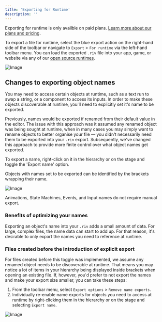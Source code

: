 ```yaml
---
title: 'Exporting for Runtime'
description: ''
---
```


<Note>Exporting for runtime is only availble on paid plans. [Learn more about our plans and pricing](https://rive.app/pricing).</Note>

To export a file for runtime, select the blue export action on the right-hand side of the toolbar or navigate to `Export` &gt; `For runtime` via the left-hand toolbar menu. You can load the exported `.riv` file into your app, game, or website via any of our [open source runtimes](/runtimes/).

![Image](/images/editor/exporting/94fc0d7c-cc7e-4b17-a6f7-0a00c98db70e.webp)

## Changes to exporting object names

You may need to access certain objects at runtime, such as a text run to swap a string, or a component to access its inputs. In order to make these objects discoverable at runtime, you'll need to explicitly set it's name to be exported.

Previously, names would be exported if renamed from their default value in the editor. The issue with this approach was it assumed any renamed object was being sought at runtime, when in many cases you may simply want to rename objects to better organise your file — you didn't necessarily need them to be exported into your `.riv` export. Subsequently, we've changed this approach to provide more finite control over what object names get exported.

To export a name, right-click on it in the hierarchy or on the stage and toggle the 'Export name' option.

<Note>Objects with names set to be exported can be identified by the brackets wrapping their name.</Note>

![Image](/images/editor/exporting/8a147f5b-4e93-4d45-8984-64746ae1417d.webp)

<Note>Animations, State Machines, Events, and Input names do not require manual export.</Note>

### Benefits of optimizing your names

Exporting an object's name into your `.riv` adds a small amount of data. For large, complex files, the name data can start to add up. For that reason, it's desirable to only export the names you need to reference at runtime.

### Files created before the introduction of explicit export

For files created before this toggle was implemented, we assume any renamed object needs to be discoverable at runtime. That means you may notice a lot of items in your hierarchy being displayed inside brackets when opening an existing file. If, however, you'd prefer to not export the names and make your export size smaller, you can take these steps:

1. From the toolbar menu, select `Export options` &gt; `Remove name exports`.
2. Individually re-enable name exports for objects you need to access at runtime by right-clicking them in the hierarchy or on the stage and selecting `Export name`.

![Image](/images/editor/exporting/33b3efc7-3a2d-4c19-9ebd-c2dd1a0636c1.webp)